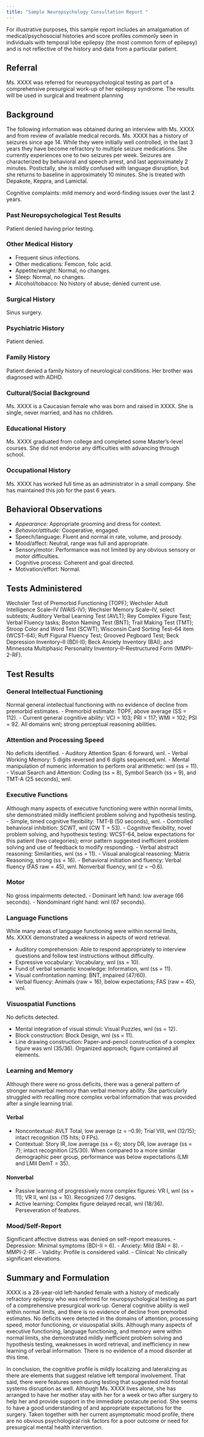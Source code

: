 ```yaml
---
title: "Sample Neuropsychology Consultation Report "
---
```


For illustrative purposes, this sample report includes an amalgamation of medical/psychosocial histories and score profiles commonly seen in individuals with temporal lobe epilepsy (the most common form of epilepsy) and is not reflective of the history and data from a particular patient.

## Referral

Ms. XXXX was referred for neuropsychological testing as part of a comprehensive presurgical work-up of her epilepsy syndrome. The results will be used in surgical and treatment planning

## Background

The following information was obtained during an interview with Ms. XXXX and from review of available medical records. Ms. XXXX has a history of seizures since age 14. While they were initially well controlled, in the last 3 years they have become refractory to multiple seizure medications. She currently experiences one to two seizures per week. Seizures are characterized by behavioral and speech arrest, and last approximately 2 minutes. Postictally, she is mildly confused with language disruption, but she returns to baseline in approximately 10 minutes. She is treated with Depakote, Keppra, and Lamictal.

Cognitive complaints: mild memory and word-finding issues over the last 2 years.

### Past Neuropsychological Test Results 

Patient denied having prior testing.

### Other Medical History 

- Frequent sinus infections.
- Other medications: Femcon, folic acid.
- Appetite/weight: Normal, no changes.
- Sleep: Normal, no changes.
- Alcohol/tobacco: No history of abuse; denied current use.

### Surgical History 

Sinus surgery.

### Psychiatric History 

Patient denied.

### Family History 

Patient denied a family history of neurological conditions. Her brother was diagnosed with ADHD.

### Cultural/Social Background

Ms. XXXX is a Caucasian female who was born and raised in XXXX. She is single, never married, and has no children.

### Educational History 

Ms. XXXX graduated from college and completed some Master’s-level courses. She did not endorse any difficulties with advancing through school.

### Occupational History 

Ms. XXXX has worked full time as an administrator in a small company. She has maintained this job for the past 6 years.

## Behavioral Observations 

- *Appearance:* Appropriate grooming and dress for context.
- *Behavior/attitude:* Cooperative, engaged.
- Speech/language: Fluent and normal in rate, volume, and prosody.
- Mood/affect: Neutral, range was full and appropriate.
- Sensory/motor: Performance was not limited by any obvious sensory or motor difficulties.
- Cognitive process: Coherent and goal directed.
- Motivation/effort: Normal.

## Tests Administered 

Wechsler Test of Premorbid Functioning (TOPF); Wechsler Adult Intelligence Scale–IV (WAIS-IV); Wechsler Memory Scale–IV, select subtests; Auditory Verbal Learning Test (AVLT); Rey Complex Figure Test; Verbal Fluency tasks; Boston Naming Test (BNT); Trail Making Test (TMT); Stroop Color and Word Test (SCWT); Wisconsin Card Sorting Test–64 item (WCST-64); Ruff Figural Fluency Test; Grooved Pegboard Test; Beck Depression Inventory–II (BDI-II); Beck Anxiety Inventory (BAI); and Minnesota Multiphasic Personality Inventory–II–Restructured Form (MMPI-2-RF).

## Test Results 

### General Intellectual Functioning 

Normal general intellectual functioning with no evidence of decline from premorbid estimates.
- Premorbid estimate: TOPF, above average (SS = 112).
- Current general cognitive ability: VCI = 103; PRI = 117; WMI = 102; PSI = 92. All domains wnl; strong perceptual reasoning abilities.

### Attention and Processing Speed 

No deficits identified.
- Auditory Attention Span: 6 forward, wnl.
- Verbal Working Memory: 5 digits reversed and 6 digits sequenced,wnl.
- Mental manipulation of numeric information to perform oral arithmetic: wnl (ss = 11).
- Visual Search and Attention: Coding (ss = 8), Symbol Search (ss = 9), and TMT-A (25 seconds), wnl.

### Executive Functions 

Although many aspects of executive functioning were within normal limits, she demonstrated mildly inefficient problem solving and hypothesis testing.
- Simple, timed cognitive flexibility: TMT-B (50 seconds), wnl.
- Controlled behavioral inhibition: SCWT, wnl (CW T = 53).
- Cognitive flexibility, novel problem solving, and hypothesis testing: WCST-64, below expectations for this patient (two categories); error pattern suggested inefficient problem solving and use of feedback to modify responding.
- Verbal abstract reasoning: Similarities, wnl (ss = 11).
- Visual analogical reasoning: Matrix Reasoning, strong (ss = 16).
- Behavioral initiation and fluency: Verbal fluency (FAS raw = 45), wnl. Nonverbal fluency, wnl (z = –0.6).

### Motor 
No gross impairments detected.
- Dominant left hand: low average (66 seconds).
- Nondominant right hand: wnl (67 seconds).

### Language Functions

While many areas of language functioning were within normal limits, Ms. XXXX demonstrated a weakness in aspects of word retrieval.

- Auditory comprehension: Able to respond appropriately to interview questions and follow test instructions without difficulty.
- Expressive vocabulary: Vocabulary, wnl (ss = 10).
- Fund of verbal semantic knowledge: Information, wnl (ss = 11).
- Visual confrontation naming: BNT, impaired (47/60).
- Verbal fluency: Animals (raw = 16), below expectations; FAS (raw = 45), wnl.

### Visuospatial Functions 

No deficits detected.

- Mental integration of visual stimuli: Visual Puzzles, wnl (ss = 12).
- Block construction: Block Design, wnl (ss = 11).
- Line drawing construction: Paper-and-pencil construction of a complex figure was wnl (35/36). Organized approach; figure contained all elements.

### Learning and Memory 

Although there were no gross deficits, there was a general pattern of stronger nonverbal memory than verbal memory ability. She particularly struggled with recalling more complex verbal information that was provided after a single learning trial.

#### Verbal 
- Noncontextual: AVLT Total, low average (z = –0.9); Trial VIII, wnl (12/15); intact recognition (15 hits; 0 FPs).
- Contextual: Story IR, low average (ss = 6); story DR, low average (ss = 7); intact recognition (25/30). When compared to a more similar demographic peer group, performance was below expectations (LMI and LMII DemT = 35).

#### Nonverbal

- Passive learning of progressively more complex figures: VR I, wnl (ss = 11); VR II, wnl (ss = 10). Recognized 7/7 designs.
- Active learning: Complex figure delayed recall, wnl (18/36). Perseveration of features.

### Mood/Self-Report

Significant affective distress was denied on self-report measures.
- Depression: Minimal symptoms (BDI-II = 6).
- Anxiety: Mild (BAI = 8).
- MMPI-2-RF. 
	- Validity: Profile is considered valid.
	- Clinical: No clinically significant elevations.

## Summary and Formulation 

XXXX is a 28-year-old left-handed female with a history of medically refractory epilepsy who was referred for neuropsychological testing as part of a comprehensive presurgical work-up. General cognitive ability is well within normal limits, and there is no evidence of decline from premorbid estimates. No deficits were detected in the domains of attention, processing speed, motor functioning, or visuospatial skills. Although many aspects of executive functioning, language functioning, and memory were within normal limits, she demonstrated mildly inefficient problem solving and hypothesis testing, weaknesses in word retrieval, and inefficiency in new learning of verbal information. There is no evidence of a mood disorder at this time.

In conclusion, the cognitive profile is mildly localizing and lateralizing as there are elements that suggest relative left temporal involvement. That said, there were features seen during testing that suggested mild frontal systems disruption as well.
Although Ms. XXXX lives alone, she has arranged to have her mother stay with her for a week or two after surgery to help her and provide support in the immediate postacute period. She seems to have a good understanding of and appropriate expectations for the surgery. Taken together with her current asymptomatic mood profile, there are no obvious psychological risk factors for a poor outcome or need for presurgical mental health intervention.
 
